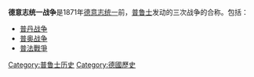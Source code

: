 '''德意志统一战争'''是1871年[[德意志统一|德意志统一]]前，[[普魯士王國|普鲁士]]发动的三次战争的合称。包括：

*[[普丹战争|普丹战争]]
*[[普奥战争|普奥战争]]
*[[普法戰爭|普法戰爭]]

{{Disambiguation|Cat=七字消歧义}}
[[Category:普鲁士历史|Category:普鲁士历史]]
[[Category:德國歷史|Category:德國歷史]]